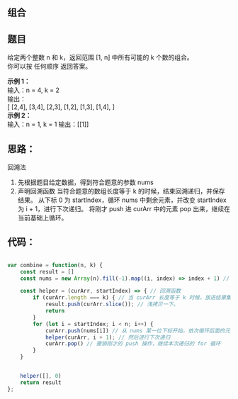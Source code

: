 ## 组合

<TitleMsg
    link='https://leetcode.cn/problems/combinations/'
    level='middle'
    title='No.77 组合'
/>

## 题目
给定两个整数 n 和 k，返回范围 [1, n] 中所有可能的 k 个数的组合。  
你可以按 任何顺序 返回答案。

**示例 1：**  
输入：n = 4, k = 2  
输出：  
[
  [2,4],
  [3,4],
  [2,3],
  [1,2],
  [1,3],
  [1,4],
]  
**示例 2：**  
输入：n = 1, k = 1
输出：[[1]]

## 思路：
回溯法
1. 先根据题目给定数据，得到符合题意的参数 nums
2. 声明回溯函数
    当符合题意的数组长度等于 k 的时候，结束回溯递归，并保存结果。
    从下标 0 为 startIndex，循环 nums 中剩余元素，并改变 startIndex 为 i + 1，进行下次递归。
    将刚才 push 进 curArr 中的元素 pop 出来，继续在当前基础上循环。


## 代码：
```javascript

var combine = function(n, k) {
    const result = []
    const nums = new Array(n).fill(-1).map((i, index) => index + 1) // 生成需要循环的元素集合

    const helper = (curArr, startIndex) => { // 回溯函数
        if (curArr.length === k) { // 当 curArr 长度等于 k 时候，放进结果集中，并返回。
            result.push(curArr.slice()); // 浅拷贝一下。
            return
        }
        for (let i = startIndex; i < n; i++) { 
            curArr.push(nums[i]) // 从 nums 某一位下标开始，依次循环后面的元素，push 进 curArr,
            helper(curArr, i + 1); // 然后进行下次递归
            curArr.pop() // 撤销刚才的 push 操作，继续本次递归的 for 循环
        }
    }


    helper([], 0)
    return result
};

```